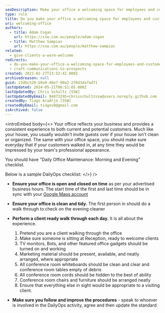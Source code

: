 ```yaml
---
seoDescription: Make your office a welcoming space for employees and customers by maintaining a clean and organized environment, ensuring timely opening and closing of your business hours, and providing a seamless client experience.
type: rule
title: Do you make your office a welcoming space for employees and customers?
uri: welcoming-office
authors:
  - title: Adam Cogan
    url: https://ssw.com.au/people/adam-cogan
  - title: Matthew Sampias
    url: https://ssw.com.au/people/matthew-sampias
related:
  - give-clients-a-warm-welcome
redirects:
  - do-you-make-your-office-a-welcoming-space-for-employees-and-customers
  - craft-communications-to-prospects
created: 2023-02-27T23:53:42.000Z
archivedreason: null
guid: 22dbc529-b9a9-46e7-90a3-2f0d3da7ad71
lastUpdated: 2024-05-21T06:51:05.000Z
lastUpdatedBy: Chris Schultz [SSW]
lastUpdatedByEmail: 94873295+chrisschultzssw@users.noreply.github.com
createdBy: Tiago AraÃºjo [SSW]
createdByEmail: tiagov8@gmail.com
isArchived: false
---
```


<introEmbed
  body={<>
Your office reflects your business and provides a consistent experience to both current and potential customers. Much like your house, you usually wouldn't invite guests over if your house isn't clean or organized. The same with your office space, you should make sure everyday that if your customers walked in, at any time they would be impressed by your team's professional appearance.

You should have "Daily Office Maintenance: Morning and Evening" checklist.

Below is a sample DailyOps checklist:
  </>}
/>
- **Ensure your office is open and closed on time** as per your advertised business hours. The start time of the first and last time should be in sync with your [Google Maps account](https://maps.google.com)
- **Ensure your office is clean and tidy.** The first person in should do a walk through to check on the evening cleaner
- **Perform a client ready walk through each day.** It is all about the experience.

  1. Pretend you are a client walking through the office
  2. Make sure someone is sitting at Reception, ready to welcome clients
  3. TV monitors, Bots, and other featured office gadgets should be turned on and working
  4. Marketing material should be present, available, and neatly arranged, where appropriate
  5. All conference room whiteboards should be clean and clear and conference room tables empty of debris
  6. All conference room cords should be hidden to the best of ability
  7. Conference room chairs and furniture should be arranged neatly
  8. Ensure that everything else in sight would be appropriate to a visiting client.

- **Make sure you follow and improve the procedures** - speak to whoever is involved in the DailyOps activity, agree and then update the standard
